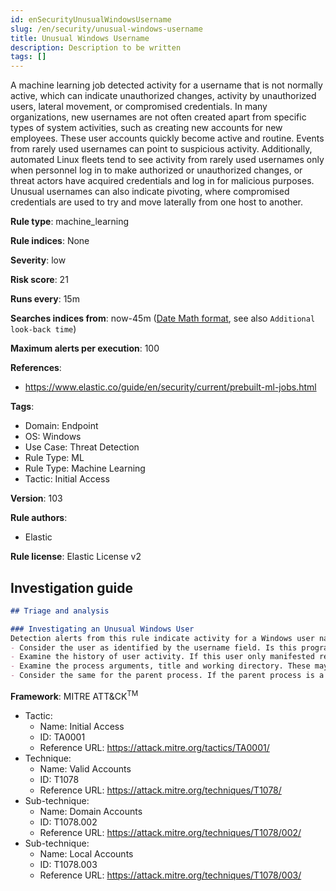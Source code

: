 ```yaml
---
id: enSecurityUnusualWindowsUsername
slug: /en/security/unusual-windows-username
title: Unusual Windows Username
description: Description to be written
tags: []
---
```


<div id="unusual-windows-username"></div>

A machine learning job detected activity for a username that is not normally active, which can indicate unauthorized changes, activity by unauthorized users, lateral movement, or compromised credentials. In many organizations, new usernames are not often created apart from specific types of system activities, such as creating new accounts for new employees. These user accounts quickly become active and routine. Events from rarely used usernames can point to suspicious activity. Additionally, automated Linux fleets tend to see activity from rarely used usernames only when personnel log in to make authorized or unauthorized changes, or threat actors have acquired credentials and log in for malicious purposes. Unusual usernames can also indicate pivoting, where compromised credentials are used to try and move laterally from one host to another.

**Rule type**: machine_learning

**Rule indices**: None

**Severity**: low

**Risk score**: 21

**Runs every**: 15m

**Searches indices from**: now-45m ([Date Math format](((ref))/common-options.html#date-math), see also <DocLink id="enSecurityRulesUiCreate" section="set-the-rules-schedule">`Additional look-back time`</DocLink>)

**Maximum alerts per execution**: 100

**References**: 

* https://www.elastic.co/guide/en/security/current/prebuilt-ml-jobs.html

**Tags**: 

* Domain: Endpoint
* OS: Windows
* Use Case: Threat Detection
* Rule Type: ML
* Rule Type: Machine Learning
* Tactic: Initial Access

**Version**: 103

**Rule authors**: 

* Elastic

**Rule license**: Elastic License v2

## Investigation guide

```markdown
## Triage and analysis

### Investigating an Unusual Windows User
Detection alerts from this rule indicate activity for a Windows user name that is rare and unusual. Here are some possible avenues of investigation:
- Consider the user as identified by the username field. Is this program part of an expected workflow for the user who ran this program on this host? Could this be related to occasional troubleshooting or support activity?
- Examine the history of user activity. If this user only manifested recently, it might be a service account for a new software package. If it has a consistent cadence (for example if it runs monthly or quarterly), it might be part of a monthly or quarterly business process.
- Examine the process arguments, title and working directory. These may provide indications as to the source of the program or the nature of the tasks that the user is performing.
- Consider the same for the parent process. If the parent process is a legitimate system utility or service, this could be related to software updates or system management. If the parent process is something user-facing like an Office application, this process could be more suspicious.
```

**Framework**: MITRE ATT&CK<sup>TM</sup>

* Tactic:
    * Name: Initial Access
    * ID: TA0001
    * Reference URL: https://attack.mitre.org/tactics/TA0001/
* Technique:
    * Name: Valid Accounts
    * ID: T1078
    * Reference URL: https://attack.mitre.org/techniques/T1078/
* Sub-technique:
    * Name: Domain Accounts
    * ID: T1078.002
    * Reference URL: https://attack.mitre.org/techniques/T1078/002/
* Sub-technique:
    * Name: Local Accounts
    * ID: T1078.003
    * Reference URL: https://attack.mitre.org/techniques/T1078/003/

